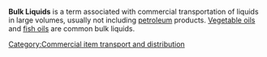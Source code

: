 '''Bulk Liquids''' is a term associated with commercial transportation of liquids in large volumes, usually not including [[petroleum]] products. [[Vegetable oil]]s and [[fish oil]]s are common bulk liquids.

{{agri-stub}}

[[Category:Commercial item transport and distribution]]